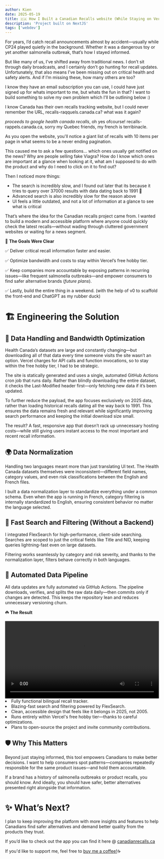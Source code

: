 ```yaml
---
author: Kien
date: 2025-05-19
title: 🇨🇦 How I Built a Canadian Recalls website (While Staying on Vercel’s Free Tier)
description: 'Project built on NextJS'
tags: ['webdev']
---
```


For years, I’d catch recall announcements almost by accident—usually while CP24 played quietly in the background. Whether it was a dangerous toy or yet another salmonella outbreak, that’s how I stayed informed.

But like many of us, I’ve shifted away from traditional news. I don’t sit through daily broadcasts, and I certainly don’t go hunting for recall updates. Unfortunately, that also means I’ve been missing out on critical health and safety alerts. And if I’m missing these, how many others are too?

I know they have an email subscription you can use, I could have just signed up for whats important to me, but whats the fun in that? I want to build something to solve my own problem which I'll be outlining below :)

I know Canada has their own recalls tracking website, but I could never remember the URL, recalls-raqquels.canada.ca? what was it again?

_proceeds to google health canada recalls_, oh yes ofcourse! recalls-rappels.canada.ca, sorry my Quebec friends, my french is terribinacle.

As you open the website, you'll notice a giant list of recalls with 10 items per page in what seems to be a never ending pagination.

This caused me to ask a few questions... which ones usually get notified on the news? Why are people selling fake Viagra? How do I know which ones are important at a glance when looking at it, what am I supposed to do with the product and why do I need to click on it to find out?

Then I noticed more things:

- The search is incredibly slow, and I found out later that its because it tries to query over 37000 results with data dating back to 1991 🤯
- Advanced search is also incredibly slow for the reason above
- UI feels a little outdated, and not a lot of information at a glance to see what is critical

That’s where the idea for the Canadian recalls project came from. I wanted to build a modern and accessible platform where anyone could quickly check the latest recalls—without wading through cluttered government websites or waiting for a news segment.

🎯 <strong>The Goals Were Clear</strong>

✅ Deliver critical recall information faster and easier.

✅ Optimize bandwidth and costs to stay within Vercel’s free hobby tier.

✅ Keep companies more accountable by exposing patterns in recurring issues—like frequent salmonella outbreaks—and empower consumers to find safer alternative brands (_future plans_).

✅ Lastly, build the entire thing in a weekend. (with the help of v0 to scaffold the front-end and ChatGPT as my rubber duck)

# 🏗️ Engineering the Solution

## 💾 Data Handling and Bandwidth Optimization

Health Canada’s datasets are large and constantly changing—but downloading all of that data every time someone visits the site wasn’t an option. Vercel charges for API calls and function invocations, so to stay within the free hobby tier, I had to be strategic.

The site is statically generated and uses a single, automated GitHub Actions cron job that runs daily. Rather than blindly downloading the entire dataset, it checks the Last-Modified header first—only fetching new data if it’s been updated.

To further reduce the payload, the app focuses exclusively on 2025 data, rather than loading historical recalls dating all the way back to 1991. This ensures the data remains fresh and relevant while significantly improving search performance and keeping the initial download size small.

The result? A fast, responsive app that doesn’t rack up unnecessary hosting costs—while still giving users instant access to the most important and recent recall information.

## 🌍 Data Normalization

Handling two languages meant more than just translating UI text. The Health Canada datasets themselves were inconsistent—different field names, category values, and even risk classifications between the English and French files.

I built a data normalization layer to standardize everything under a common schema. Even when the app is running in French, category filtering is internally standardized to English, ensuring consistent behavior no matter the language selected.

## 🔎 Fast Search and Filtering (Without a Backend)

I integrated FlexSearch for high-performance, client-side searching. Searches are scoped to just the critical fields like Title and NID, keeping queries lightning-fast even on large datasets.

Filtering works seamlessly by category and risk severity, and thanks to the normalization layer, filters behave correctly in both languages.

## 📅 Automated Data Pipeline

All data updates are fully automated via GitHub Actions. The pipeline downloads, verifies, and splits the raw data daily—then commits only if changes are detected. This keeps the repository lean and reduces unnecessary versioning churn.

☘️ <strong> The Result </strong>

<video width="100%" controls>
  <source src="/static/canadian-recalls.mp4" type="video/mp4" />
</video>

<li> Fully functional bilingual recall tracker. </li>
<li> Blazing-fast search and filtering powered by FlexSearch. </li>
<li> Clean, accessible design that feels like it belongs in 2025, not 2005. </li>
<li> Runs entirely within Vercel's free hobby tier—thanks to careful optimizations. </li>
<li> Plans to open-source the project and invite community contributions. </li>

## 🛡️ Why This Matters

Beyond just staying informed, this tool empowers Canadians to make better decisions. I want to help consumers spot patterns—companies repeatedly responsible for the same product issues—and hold them accountable.

If a brand has a history of salmonella outbreaks or product recalls, you should know. And ideally, you should have safer, better alternatives presented right alongside that information.

# ✨ What’s Next?

I plan to keep improving the platform with more insights and features to help Canadians find safer alternatives and demand better quality from the products they trust.

If you’d like to check out the app you can find it here @ <a href="https://canadianrecalls.ca" target="__blank">canadianrecalls.ca</a>

If you'd like to support me, feel free to <a href="https://buymeacoffee.com/kiendang" target="__blank">buy me a coffee!</a>☕
